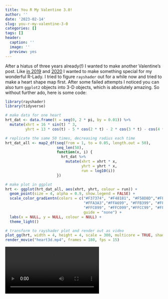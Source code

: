 ```yaml
---
title: You R My Valentine 3.0!
author: ''
date: '2023-02-14'
slug: you-r-my-valentine-3-0
categories: []
tags: []
header:
  caption: ''
  image: ''
  preview: yes
---
```


After a hiatus of three years already(!) I wanted to make another Valentine's post.
Like [in 2019](https://www.johannesbgruber.eu/post/you-r-my-valentine/) and [2020](https://www.johannesbgruber.eu/post/you-r-my-valentine-2-0/) I wanted to make something special for my wonderful R-Lady.
I tried to figure `rayshader` out for a while now and tried to make a heart shape map first.
After some failed attempts I noticed you can also turn `ggplot2` objects into 3-D objects, which is absolutely amazing.
So without further ado, here is some code:

```r
library(rayshader)
library(tidyverse)

# make data for one heart
hrt_dat <- data.frame(t = seq(0, 2 * pi, by = 0.01)) %>%
  mutate(xhrt = 16 * sin(t) ^ 3,
         yhrt = 13 * cos(t) - 5 * cos(2 * t) - 2 * cos(3 * t) - cos(4 * t))

# replicate the same 50 times, decreasing radius each time
hrt_dat_all <- map2_df(seq(from = 1, to = 0.05, length.out = 50),
                       seq_len(50),
                       function(x, i) {
                         hrt_dat %>% 
                           mutate(xhrt = xhrt * x,
                                  yhrt = yhrt * x,
                                  run = log10(i))
                       })

# make plot in ggplot
hrt <- ggplot(hrt_dat_all, aes(xhrt, yhrt, colour = run)) +
  geom_point(size = 4, alpha = 0.9, show.legend = FALSE) +
  scale_color_gradientn(colors = c("#F37374", "#F48181", "#F58D8D","#FF9999",
                                   "#FFA3A3","#FFA699", "#FFB399", "#FFB399",
                                   "#FFC099", "#FFC099","#FFCC99", "#FFCC99"),
                                   guide = "none") +
  labs(x = NULL, y = NULL, colour = NULL) +
  theme_light()

# transform to rayshader plot and render out as video
plot_gg(hrt, width = 4, height = 4, scale = 300, multicore = TRUE, shadowcolor = "#3a4f70")
render_movie("heart3d.mp4", frames = 180, fps = 15)
```


![](/img/heart3d.mp4){fig-align="center"}

